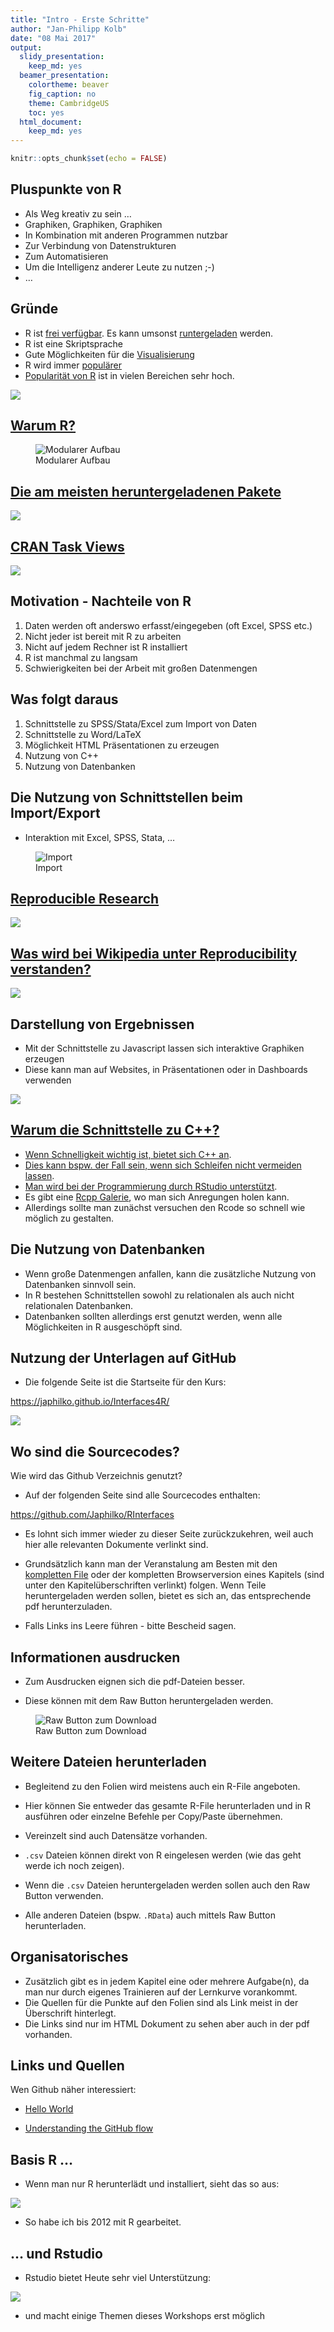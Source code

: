 ```yaml
---
title: "Intro - Erste Schritte"
author: "Jan-Philipp Kolb"
date: "08 Mai 2017"
output:
  slidy_presentation: 
    keep_md: yes
  beamer_presentation:
    colortheme: beaver
    fig_caption: no
    theme: CambridgeUS
    toc: yes
  html_document:
    keep_md: yes
---
```


```r
knitr::opts_chunk$set(echo = FALSE)
```


## Pluspunkte von R

- Als Weg kreativ zu sein ...
- Graphiken, Graphiken, Graphiken
- In Kombination mit anderen Programmen nutzbar
- Zur Verbindung von Datenstrukturen
- Zum Automatisieren
- Um die Intelligenz anderer Leute zu nutzen ;-)
- ...

## Gründe

- R ist [frei verfügbar](https://www.r-project.org/). Es kann umsonst [runtergeladen](http://www.inside-r.org/why-use-r) werden.
- R ist eine Skriptsprache 
- Gute Möglichkeiten für die [Visualisierung](http://www.sr.bham.ac.uk/~ajrs/R/r-gallery.html) 
- R wird immer [populärer](https://twitter.com/josiahjdavis/status/559778930476220418)
- [Popularität von R](http://blog.revolutionanalytics.com/popularity/) ist in vielen Bereichen sehr hoch.

![](http://d287f0h5fel5hu.cloudfront.net/blog/wp-content/uploads/2013/06/bar-learn-r-img11.png)


## [Warum R?](http://stats.idre.ucla.edu/r/seminars/intro/)

![Modularer Aufbau](figure/ModularerAufbau.PNG)


## [Die am meisten heruntergeladenen Pakete](https://gallery.shinyapps.io/cran-gauge/)

![](figure/CRANdownloads.PNG)


## [CRAN Task Views](https://cran.r-project.org/web/views/)

![](figure/CRANTaskviews.PNG)


## Motivation - Nachteile von R

1. Daten werden oft anderswo erfasst/eingegeben (oft Excel, SPSS etc.)
2. Nicht jeder ist bereit mit R zu arbeiten 
3. Nicht auf jedem Rechner ist R installiert
4. R ist manchmal zu langsam
5. Schwierigkeiten bei der Arbeit mit großen Datenmengen

## Was folgt daraus

1. Schnittstelle zu SPSS/Stata/Excel zum Import von Daten
2. Schnittstelle zu Word/LaTeX
3. Möglichkeit HTML Präsentationen zu erzeugen
4. Nutzung von C++
5. Nutzung von Datenbanken

## Die Nutzung von Schnittstellen beim Import/Export

- Interaktion mit Excel, SPSS, Stata, ...

![Import](figure/Import.PNG)

## [Reproducible Research](http://www.statsmakemecry.com/smmctheblog/the-time-for-reproducible-research-is-now)

![](figure/MiracleOccursImage.png)

## [Was wird bei Wikipedia unter Reproducibility verstanden?](https://en.wikipedia.org/wiki/Reproducibility)

![](figure/Spectrum_of_reproducible_research.png)


## Darstellung von Ergebnissen

- Mit der Schnittstelle zu Javascript lassen sich interaktive Graphiken erzeugen
- Diese kann man auf Websites, in Präsentationen oder in Dashboards verwenden


![](figure/visNetwork.jpg)


## [Warum die Schnittstelle zu C++?](http://dirk.eddelbuettel.com/papers/rcpp_workshop_introduction_user2012.pdf)

- [Wenn Schnelligkeit wichtig ist, bietet sich C++ an](http://www.stat.berkeley.edu/scf/paciorek-cppWorkshop.pdf).
- [Dies kann bspw. der Fall sein, wenn sich Schleifen nicht vermeiden lassen](https://www.r-bloggers.com/calling-c-from-r-using-rcpp/).
- [Man wird bei der Programmierung durch RStudio unterstützt](https://support.rstudio.com/hc/en-us/articles/200486088-Using-Rcpp-with-RStudio).
- Es gibt eine [Rcpp Galerie](http://gallery.rcpp.org/), wo man sich Anregungen holen kann.
- Allerdings sollte man zunächst versuchen den Rcode so schnell wie möglich zu gestalten.

## Die Nutzung von Datenbanken

- Wenn große Datenmengen anfallen, kann die zusätzliche Nutzung von Datenbanken sinnvoll sein.
- In R bestehen Schnittstellen sowohl zu relationalen als auch nicht relationalen Datenbanken.
- Datenbanken sollten allerdings erst genutzt werden, wenn alle Möglichkeiten in R ausgeschöpft sind. 

## Nutzung der Unterlagen auf GitHub

-   Die folgende Seite ist die Startseite für den Kurs:

<https://japhilko.github.io/Interfaces4R/>

![](figure/Interfaces4r.PNG)

## Wo sind die Sourcecodes?

Wie wird das Github Verzeichnis genutzt?

-   Auf der folgenden Seite sind alle Sourcecodes enthalten:

<https://github.com/Japhilko/RInterfaces>

- Es lohnt sich immer wieder zu dieser Seite zurückzukehren, weil auch hier alle relevanten Dokumente verlinkt sind.

- Grundsätzlich kann man der Veranstalung am Besten mit den [kompletten File](https://github.com/Japhilko/RInterfaces/blob/master/slides/RInterfaces_all2g.md) oder der kompletten Browserversion eines Kapitels (sind unter den Kapitelüberschriften verlinkt) folgen. Wenn Teile heruntergeladen werden sollen, bietet es sich an, das entsprechende pdf herunterzuladen.

- Falls Links ins Leere führen - bitte Bescheid sagen.

## Informationen ausdrucken

-   Zum Ausdrucken eignen sich die pdf-Dateien besser. 

-   Diese können mit dem Raw Button heruntergeladen werden. 

![Raw Button zum Download](https://raw.githubusercontent.com/Japhilko/GeoData/master/2016/slides/figure/GithubDownload.bmp)

## Weitere Dateien herunterladen

- Begleitend zu den Folien wird meistens auch ein R-File angeboten. 

- Hier können Sie entweder das gesamte R-File herunterladen und in R ausführen oder einzelne Befehle per Copy/Paste übernehmen.

- Vereinzelt sind auch Datensätze vorhanden. 

- `.csv` Dateien können direkt von R eingelesen werden (wie das geht werde ich noch zeigen).

- Wenn die `.csv` Dateien heruntergeladen werden sollen auch den Raw Button verwenden.

- Alle anderen Dateien (bspw. `.RData`) auch mittels Raw Button herunterladen.

## Organisatorisches

- Zusätzlich gibt es in jedem Kapitel eine oder mehrere Aufgabe(n), da man nur durch eigenes Trainieren auf der Lernkurve vorankommt.
- Die Quellen für die Punkte auf den Folien sind als Link meist in der Überschrift hinterlegt.
- Die Links sind nur im HTML Dokument zu sehen aber auch in der pdf vorhanden.

## Links und Quellen


Wen Github näher interessiert:

- [Hello World](https://guides.github.com/activities/hello-world/)

- [Understanding the GitHub flow](https://guides.github.com/introduction/flow/)

## Basis R ...

- Wenn man nur R herunterlädt und installiert, sieht das so aus:

![](figure/BasisR.PNG)

- So habe ich bis 2012 mit R gearbeitet.

## ... und Rstudio

- Rstudio bietet Heute sehr viel Unterstützung:

![](http://rprogramming.net/wp-content/uploads/2012/10/RStudio-Screenshot.png)

- und macht einige Themen dieses Workshops erst möglich

